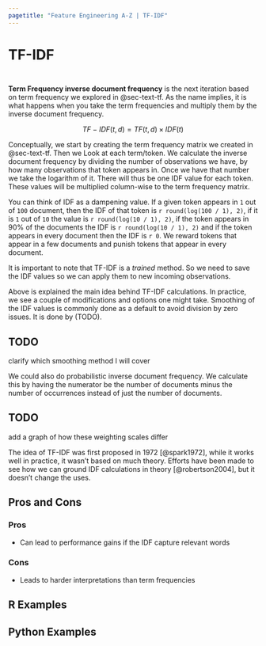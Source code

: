 ```yaml
---
pagetitle: "Feature Engineering A-Z | TF-IDF"
---
```


# TF-IDF {#sec-text-tfidf}

::: {style="visibility: hidden; height: 0px;"}
## TF-IDF
:::

**Term Frequency inverse document frequency** is the next iteration based on term frequency we explored in @sec-text-tf.
As the name implies, it is what happens when you take the term frequencies and multiply them by the inverse document frequency.

$$
TF-IDF(t, d) = TF(t, d) \times IDF(t)
$$

Conceptually, we start by creating the term frequency matrix we created in @sec-text-tf.
Then we Look at each term/token.
We calculate the inverse document frequency by dividing the number of observations we have, by how many observations that token appears in.
Once we have that number we take the logarithm of it.
There will thus be one IDF value for each token.
These values will be multiplied column-wise to the term frequency matrix.

You can think of IDF as a dampening value.
If a given token appears in `1` out of `100` document, then the IDF of that token is `r round(log(100 / 1), 2)`, if it is `1` out of `10` the value is `r round(log(10 / 1), 2)`, if the token appears in 90% of the documents the IDF is `r round(log(10 / 1), 2)` and if the token appears in every document then the IDF is `r 0`.
We reward tokens that appear in a few documents and punish tokens that appear in every document.

It is important to note that TF-IDF is a *trained* method.
So we need to save the IDF values so we can apply them to new incoming observations.

Above is explained the main idea behind TF-IDF calculations.
In practice, we see a couple of modifications and options one might take.
Smoothing of the IDF values is commonly done as a default to avoid division by zero issues.
It is done by (TODO).

::: callout-caution
# TODO

clarify which smoothing method I will cover
:::

We could also do probabilistic inverse document frequency.
We calculate this by having the numerator be the number of documents minus the number of occurrences instead of just the number of documents.

::: callout-caution
# TODO

add a graph of how these weighting scales differ
:::

The idea of TF-IDF was first proposed in 1972 [@spark1972], while it works well in practice, it wasn't based on much theory.
Efforts have been made to see how we can ground IDF calculations in theory [@robertson2004], but it doesn't change the uses.

## Pros and Cons

### Pros

-   Can lead to performance gains if the IDF capture relevant words

### Cons

-   Leads to harder interpretations than term frequencies

## R Examples

## Python Examples